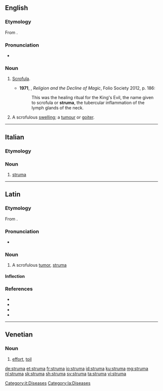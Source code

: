 ==English==

===Etymology===
From {{etyl|la|en}} {{m|la|struma|strūma}}.

===Pronunciation===
* {{a|UK}} {{IPA|/ˈstɹuːmə/|lang=en}}

===Noun===
{{en-noun|s|strumae}}

# {{lb|en|pathology}} [[scrofula|Scrofula]].
#* '''1971''', {{w|Keith Thomas (historian)|Keith Thomas}}, ''Religion and the Decline of Magic'', Folio Society 2012, p. 186:
#*: This was the healing ritual for the King's Evil, the name given to scrofula or '''struma''', the tubercular inflammation of the lymph glands of the neck.
# {{lb|en|pathology}} A scrofulous [[swelling]]; a [[tumour]] or [[goiter]].

----

==Italian==

===Etymology===
{{etyl|la|it}}

===Noun===
{{it-noun|f}}

# [[#English|struma]]

[[Category:it:Diseases]]

----

==Latin==

===Etymology===
From {{m|la|struō}}.

===Pronunciation===
* {{la-IPA|strūma}}

===Noun===
{{la-noun|new=1|strūma|strūmae|f|first}}

# A scrofulous [[tumor]], [[#English|struma]] 

====Inflection====
{{la-decl-1st|strūm}}

===References===
* {{R:L&S}}
* {{R:Elementary Lewis}}
* {{R:du Cange}}
* {{R:Gaffiot}}

[[Category:la:Diseases]]

----

==Venetian==

===Noun===
{{vec-noun|strum|f|a|e}}

# [[effort]], [[toil]]

[[de:struma]]
[[et:struma]]
[[fr:struma]]
[[io:struma]]
[[id:struma]]
[[ku:struma]]
[[mg:struma]]
[[nl:struma]]
[[sk:struma]]
[[sh:struma]]
[[sv:struma]]
[[ta:struma]]
[[vi:struma]]